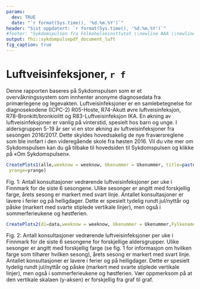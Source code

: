 ```yaml
---
params:
  dev: TRUE
  date: "`r format(Sys.time(), '%d.%m.%Y')`"
header: "Sist oppdatert: `r format(Sys.time(), '%d.%m.%Y')`"
#footer: "Sykdomspulsen fra Folkehelseinsttutet \\newline AAA \\newline A \\newline A "
output: fhi::sykdompulsepdf_document_luft
fig_caption: true
---
```


# Luftveisinfeksjoner, `r f` {-}

Denne rapporten baseres på Sykdomspulsen som er et overvåkningssystem som innhenter anonyme diagnosedata fra primærlegene og legevakten.
Luftveisinfeksjoner er en samlebetegnelse for diagnosekodene (ICPC-2) R05-Hoste, R74-Akutt øvre luftveisinfeksjon, R78-Bronkitt/bronkiolitt og R83-Luftveisinfeksjon IKA.
En økning av luftveisinfeksjoner er vanlig på vinterstid, spesielt hos barn og unge. I aldersgruppen 5-19 år ser vi en stor økning av luftveisinfeksjoner fra sesongen 2016/2017. Dette skyldes hovedsakelig de nye fraværsreglene som ble innført i den videregående skole fra høsten 2016.
Vil du vite mer om Sykdomspulsen kan du gå tilbake til hovedsiden til Sykdomspulsen og klikke på «Om Sykdomspulsen».



```r

CreatePlots1(alle,weeknow = weeknow, Ukenummer = Ukenummer, title=paste(firstup(SYNDROM),mytittle, ", ",f,", alle aldersgrupper", sep ="" ),
 yrange=yrange)

```

Fig. 1: Antall konsultasjoner vedrørende luftveisinfeksjoner per uke i Finnmark for de siste 6 sesongene. Ulike sesonger er angitt med forskjellig farge, årets sesong er markert med svart linje. Antallet konsultasjoner er lavere i ferier og på helligdager. Dette er spesielt tydelig rundt jul/nyttår og påske (markert med svarte stiplede vertikale linjer), men også i sommerferieukene og høstferien.

```r

CreatePlots2(d1=data,weeknow = weeknow, Ukenummer = Ukenummer,Fylkename=f,S=SYNDROM,mytittle=mytittle)

```

Fig. 2: Antall konsultasjoner vedrørende luftveisinfeksjoner per uke i Finnmark for de siste 6 sesongene for forskjellige aldersgrupper. Ulike sesonger er angitt med forskjellig farge (se fig. 1 for informasjon om hvilken farge som tilhører hvilken sesong), årets sesong er markert med svart linje. Antallet konsultasjoner er lavere i ferier og på helligdager. Dette er spesielt tydelig rundt jul/nyttår og påske (markert med svarte stiplede vertikale linjer), men også i sommerferieukene og høstferien. Vær oppmerksom på at den vertikale skalaen (y-aksen) er forskjellig fra graf til graf.
